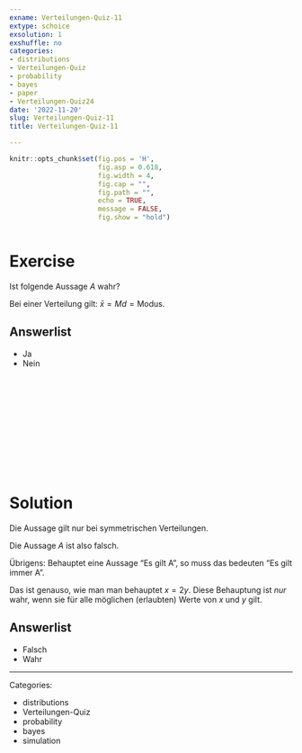 ```yaml
---
exname: Verteilungen-Quiz-11
extype: schoice
exsolution: 1
exshuffle: no
categories:
- distributions
- Verteilungen-Quiz
- probability
- bayes
- paper
- Verteilungen-Quiz24
date: '2022-11-20'
slug: Verteilungen-Quiz-11
title: Verteilungen-Quiz-11

---
```






```r
knitr::opts_chunk$set(fig.pos = 'H',
                      fig.asp = 0.618,
                      fig.width = 4,
                      fig.cap = "", 
                      fig.path = "",
                      echo = TRUE,
                      message = FALSE,
                      fig.show = "hold")



```






# Exercise

Ist folgende Aussage $A$ wahr?

Bei einer Verteilung gilt: $\bar{x} = Md = \text{Modus}$.


Answerlist
----------
* Ja
* Nein



</br>
</br>
</br>
</br>
</br>
</br>
</br>
</br>
</br>
</br>

# Solution

Die Aussage gilt nur bei symmetrischen  Verteilungen.

Die Aussage $A$ ist also falsch.

Übrigens: Behauptet eine Aussage "Es gilt A",
so muss das bedeuten "Es gilt immer A".

Das ist genauso, wie man man behauptet $x=2y$.
Diese Behauptung ist *nur* wahr,
wenn sie für alle möglichen (erlaubten) Werte von $x$ und $y$ gilt.



Answerlist
----------




* Falsch
* Wahr




---

Categories: 

- distributions
- Verteilungen-Quiz
- probability
- bayes
- simulation

